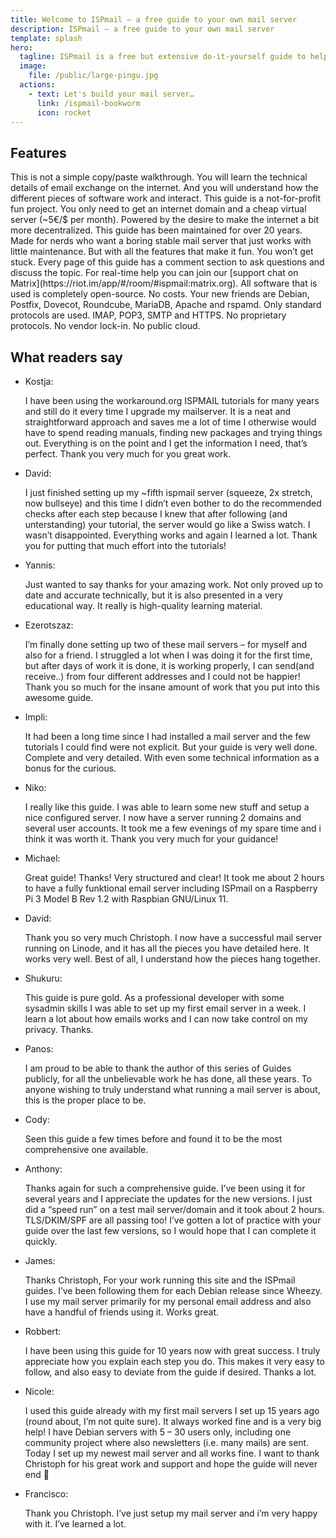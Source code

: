 ```yaml
---
title: Welcome to ISPmail – a free guide to your own mail server
description: ISPmail – a free guide to your own mail server
template: splash
hero:
  tagline: ISPmail is a free but extensive do-it-yourself guide to help you build a fully-functional mail server from 100% open-source components. It is based on Debian GNU/Linux. Light enough for your friends and family. Or powerful enough for professional use.
  image:
    file: /public/large-pingu.jpg
  actions:
    - text: Let's build your mail server…
      link: /ispmail-bookworm
      icon: rocket
---
```



## Features

<CardGrid stagger>
	<Card title="Educational" icon="open-book">
		This is not a simple copy/paste walkthrough. You will learn the technical details of email exchange on the internet. And you will understand how the different pieces of software work and interact.
	</Card>
	<Card title="Free" icon="heart">
		This guide is a not-for-profit fun project. You only need to get an internet domain and a cheap virtual server (~5€/$ per month). Powered by the desire to make the internet a bit more decentralized.
	</Card>
	<Card title="Since 2003" icon="seti:clock">
		This guide has been maintained for over 20 years. Made for nerds who want a boring stable mail server that just works with little maintenance. But with all the features that make it fun.
	</Card>
	<Card title="You’re not alone" icon="comment">
		You won’t get stuck. Every page of this guide has a comment section to ask questions and discuss the topic. For real-time help you can join our [support chat on Matrix](https://riot.im/app/#/room/#ispmail:matrix.org).
	</Card>
	<Card title="Open source" icon="linux">
		All software that is used is completely open-source. No costs. Your new friends are Debian, Postfix, Dovecot, Roundcube, MariaDB, Apache and rspamd.
	</Card>
	<Card title="Standards" icon="star">
		Only standard protocols are used. IMAP, POP3, SMTP and HTTPS. No proprietary protocols. No vendor lock-in. No public cloud.
	</Card>
</CardGrid>

## What readers say

- Kostja:

	I have been using the workaround.org ISPMAIL tutorials for many years and still do it every time I upgrade my mailserver. It is a neat and straightforward approach and saves me a lot of time I otherwise would have to spend reading manuals, finding new packages and trying things out. Everything is on the point and I get the information I need, that’s perfect. Thank you very much for you great work.

- David:

	I just finished setting up my ~fifth ispmail server (squeeze, 2x stretch, now bullseye) and this time I didn’t even bother to do the recommended checks after each step because I knew that after following (and unterstanding) your tutorial, the server would go like a Swiss watch. I wasn’t disappointed. Everything works and again I learned a lot. Thank you for putting that much effort into the tutorials!

- Yannis:

	Just wanted to say thanks for your amazing work. Not only proved up to date and accurate technically, but it is also presented in a very educational way. It really is high-quality learning material.

- Ezerotszaz:

	I’m finally done setting up two of these mail servers – for myself and also for a friend.
	I struggled a lot when I was doing it for the first time, but after days of work it is done, it is working properly, I can send(and receive..) from four different addresses and I could not be happier!
	Thank you so much for the insane amount of work that you put into this awesome guide.	

- Impli:

	It had been a long time since I had installed a mail server and the few tutorials I could find were not explicit.
	But your guide is very well done. Complete and very detailed. With even some technical information as a bonus for the curious.

- Niko:

	I really like this guide. I was able to learn some new stuff and setup a nice configured server. I now have a server running 2 domains and several user accounts. It took me a few evenings of my spare time and i think it was worth it. Thank you very much for your guidance!

- Michael:

	Great guide! Thanks! Very structured and clear! It took me about 2 hours to have a fully funktional email server including ISPmail on a Raspberry Pi 3 Model B Rev 1.2 with Raspbian GNU/Linux 11. 

- David:

	Thank you so very much Christoph. I now have a successful mail server running on Linode, and it has all the pieces you have detailed here. It works very well. Best of all, I understand how the pieces hang together.

- Shukuru:

	This guide is pure gold. As a professional developer with some sysadmin skills I was able to set up my first email server in a week.
	I learn a lot about how emails works and I can now take control on my privacy. Thanks.

- Panos:

	I am proud to be able to thank the author of this series of Guides publicly, for all the unbelievable work he has done, all these years. To anyone wishing to truly understand what running a mail server is about, this is the proper place to be.

- Cody:

	Seen this guide a few times before and found it to be the most comprehensive one available.

- Anthony:

	Thanks again for such a comprehensive guide. I’ve been using it for several years and I appreciate the updates for the new versions.
	I just did a “speed run” on a test mail server/domain and it took about 2 hours. TLS/DKIM/SPF are all passing too! I’ve gotten a lot of practice with your guide over the last few versions, so I would hope that I can complete it quickly.

- James:

	Thanks Christoph, For your work running this site and the ISPmail guides. I’ve been following them for each Debian release since Wheezy.
	I use my mail server primarily for my personal email address and also have a handful of friends using it. Works great.

- Robbert:

	I have been using this guide for 10 years now with great success. I truly appreciate how you explain each step you do. This makes it very easy to follow, and also easy to deviate from the guide if desired. Thanks a lot.

- Nicole:

	I used this guide already with my first mail servers I set up 15 years ago (round about, I’m not quite sure).
	It always worked fine and is a very big help!
	I have Debian servers with 5 – 30 users only, including one community project where also newsletters (i.e. many mails) are sent.
	Today I set up my newest mail server and all works fine.
	I want to thank Christoph for his great work and support and hope the guide will never end 🙂

- Francisco:

	Thank you Christoph.
	I’ve just setup my mail server and i’m very happy with it. I’ve learned a lot.

	